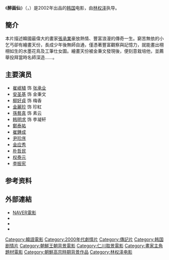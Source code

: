 {{Infobox Film
|片名        = 醉畫仙
|電影原名    = {{lang|ko|취화선}}
|圖像        = 
|圖像說明    = 
|導演        =[[林权泽|林权泽]]
|監製        = 
|製片        = [[康祐硕|康祐硕]]
|編劇        = Byung-sam Min 、[[林权泽|林权泽]]、Yong-ok Kim
|劇本        = 
|故事        = 
|原著        = 
|旁白        = 
|統籌        = 
|主演        = [[崔岷植|崔岷植]]
|分級        = 
|副標題      = 
|主題曲      = 
|片頭曲      = 
|片尾曲      = 
|配樂        = Kim Yong-dong
|攝影        = Il-sung Jung 
|剪輯        = Seon-deok Park
|製片商      = 
|發行商      = 
|上映日期    ={{KOR}} 2002年5月10日<br>{{JPN}} 2004年12月18日<br>{{BEL}}　<br>{{FRA}}<br>{{GRC}}<br>{{ITA}}<br>{{UK}}<br>{{USA}}
|片長        = 120分钟
|產地        ={{KOR}}
|語言        =韓语
|官方網站    = 
|預算        = 
|票房        = 
|前集        = 
|續集        = 
|中國大陸片名= 
|港澳片名    = 
|新馬片名    = 
|臺灣片名    = 
|sarft_id    = <!-- 公映許可號碼 -->
|amg_id      = <!-- AMG（All Media Guide）ID -->
|imdb_id     = 
}}

《'''醉画仙'''》（{{kor|k=취화선|rm=Chwihwaseon|hanja=醉畵仙}}，{{lang-en|'''''Strokes of Fire'''''}}）是2002年出品的[[韩国|韩国]]电影，由[[林权泽|林权泽]]执导。

== 簡介 ==
本片描述韓國最偉大的畫家[[张承业_(朝鲜)|張承業]]豪放熱情、豐富浪漫的傳奇一生。窮苦無依的小乞丐卻有繪畫天份，長成少年後無師自通，僅憑著豐富觀察與記憶力，就能畫出栩栩如生的水墨花鳥及工筆仕女圖。繪畫天份被金秉文發現後，便刻意栽培他，並薦舉投拜當時名師深造……。

== 主要演员 ==
*[[崔岷植|崔岷植]] 饰 [[张承业_(朝鲜)|张承业]] 
*[[安圣基|安圣基]] 饰 金秉文 
*[[柳好貞|柳好貞]] 饰 梅香
*[[金麗珍|金麗珍]] 饰 珍紅
*[[孫藝真|孫藝真]] 饰 素云 
*[[韩明求|韩明求]] 饰 李凝轩
*[[鄭泰祐|鄭泰祐]]
*[[崔鍾成|崔鍾成]]
*[[尹珍序|尹珍序]]  
*[[金应秀|金应秀]]  
*[[朴哲民_(演員)|朴哲民]]    
*[[权泰元|权泰元]] 
*[[李振宪|李振宪]]

== 参考资料 ==
{{reflist}}

== 外部連結 ==
* [http://movie.naver.com/movie/bi/mi/basic.nhn?code=31904 NAVER電影]{{ko}}
* {{Amg movie|265810|Chihawseon}}
* {{IMDb title|0317234|Chihawseon}}
* {{douban}}

{{林权泽}}
{{青龍電影獎最佳電影}}

{{DEFAULTSORT:Chi-hwa-seon}}
[[Category:韓語電影|Category:韓語電影]]
[[Category:2000年代劇情片|Category:2000年代劇情片]] 
[[Category:傳記片|Category:傳記片]]
[[Category:韩国剧情片|Category:韩国剧情片]]
[[Category:朝鮮王朝背景電影|Category:朝鮮王朝背景電影]]
[[Category:仁川取景電影|Category:仁川取景電影]]
[[Category:畫家主角題材電影|Category:畫家主角題材電影]]
[[Category:朝鮮高宗時期背景作品|Category:朝鮮高宗時期背景作品]]
[[Category:林权泽电影|Category:林权泽电影]]